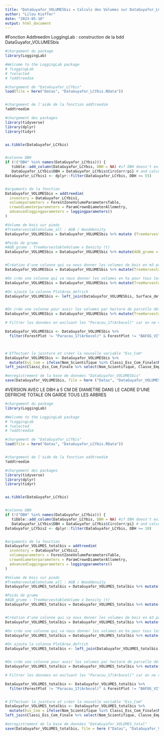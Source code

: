 ---
title: "DataGuyafor_VOLUMESbis = Calculs des Volumes sur DataGuyafor_LCYbis avec le package LoggingLab"
author: "Lilou Kieffer"
date: "2023-05-10"
output: html_document
---

#Fonction Addtreedim LoggingLab : construction de la bdd DataGuyafor_VOLUMESbis
```{r}
#chargement du package
library(LoggingLab)

#Welcome to the LoggingLab package
# ?LoggingLab
# ?selected
# ?addtreedim

#chargement de "DataGuyafor_LCYbis"
load(file = here("Datas", "DataGuyafor_LCYbis.RData"))


#chargement de l'aide de la fonction addtreedim
?addtreedim

#chargement des packages
library(tidyverse)
library(dplyr)
library(tidyr)


as.tibble(DataGuyafor_LCYbis)


#colonne DBH
if (!("DBH" %in% names(DataGuyafor_LCYbis))) {
   tibble::add_column(DataGuyafor_LCYbis, DBH = NA) #if DBH doesn't exist create it
   DataGuyafor_LCYbis$DBH = DataGuyafor_LCYbis$CircCorr/pi} # and calculate it
DataGuyafor_LCYbis1 <- dplyr::filter(DataGuyafor_LCYbis, DBH >= 55)


#arguments de la fonction
DataGuyafor_VOLUMESbis = addtreedim(
  inventory = DataGuyafor_LCYbis1,
  volumeparameters = ForestZoneVolumeParametersTable,
  crowndiameterparameters = ParamCrownDiameterAllometry,
  advancedloggingparameters = loggingparameters()
)

#Volume de bois sur pieds
#TreeHarvestableVolume_all : AGB / Wooddensity 
DataGuyafor_VOLUMESbis = DataGuyafor_VOLUMESbis %>% mutate (TreeHarvestableVolume_all = AGB / WoodDensity)

#Poids de grume
#AGB_grume : TreeHarvestableVolume x Density (t)
DataGuyafor_VOLUMESbis = DataGuyafor_VOLUMESbis %>% mutate(AGB_grume = TreeHarvestableVolume*WoodDensity)


#Création d'une colonne qui va nous donner les volumes de bois en m3 par hectare sur pieds en ha pour tous les arbres
DataGuyafor_VOLUMESbis = DataGuyafor_VOLUMESbis %>% mutate(TreeHarvestableVolume_all_ha = TreeHarvestableVolume_all /PlotArea) 

#On crée une colonne qui va nous donner les volumes en ha pour tous les arbres de la bdd, en prenant chaque Idtree, le nom de sa parcelle, et la PlotArea qui lui correspond !
DataGuyafor_VOLUMESbis = DataGuyafor_VOLUMESbis %>% mutate(TreeHarvestableVolume_ha = TreeHarvestableVolume / PlotArea)

#On ajoute la colonne PlotArea_defrich
DataGuyafor_VOLUMESbis <- left_join(DataGuyafor_VOLUMESbis, Surface_defrichable, by = "ForestPlot")


#On crée une colonne pour avoir les volumes par hectare de parcelle défrichable seulement
DataGuyafor_VOLUMESbis = DataGuyafor_VOLUMESbis %>% mutate(TreeHarvestableVolume_defrich_ha = TreeHarvestableVolume / PlotArea_bis)

# Filtrer les données en excluant les "Paracou_17(Arbocel)" car on ne veut pas étudier les volumes sur cette parcelle

DataGuyafor_VOLUMESbis <- DataGuyafor_VOLUMESbis %>%
  filter(ForestPlot != "Paracou_17(Arbocel)" & ForestPlot != "BAFOG_VI" & ForestPlot != "BAFOG_VII")



# Effectuer la jointure et créer la nouvelle variable "Ess_Com"
DataGuyafor_VOLUMESbis <- DataGuyafor_VOLUMESbis %>%
  mutate(Ess_Com = ifelse(Nom_Scientifique %in% Classi_Ess_Com_Finale$Nom_Scientifique, "Oui", "Non"))%>%
left_join(Classi_Ess_Com_Finale %>% select(Nom_Scientifique, Classe_Emploi, Classe_commerciale, Classe_resistance_meca, Densite, Bois_ronds, Dureté, DME), by = "Nom_Scientifique")

#enregistrement de la base de données "DataGuyafor_VOLUMESbis"
save(DataGuyafor_VOLUMESbis, file = here ("Datas", "DataGuyafor_VOLUMESbis.RData"))
```


#VERSION AVEC LE DBH à 5 CM DE DIAMETRE DANS LE CADRE D'UNE DEFRICHE TOTALE ON GARDE TOUS LES ARBRES 
```{r}
#chargement du package
library(LoggingLab)

#Welcome to the LoggingLab package
# ?LoggingLab
# ?selected
# ?addtreedim

#chargement de "DataGuyafor_LCYbis"
load(file = here("Datas", "DataGuyafor_LCYbis.RData"))


#chargement de l'aide de la fonction addtreedim
?addtreedim

#chargement des packages
library(tidyverse)
library(dplyr)
library(tidyr)


as.tibble(DataGuyafor_LCYbis)


#colonne DBH
if (!("DBH" %in% names(DataGuyafor_LCYbis))) {
   tibble::add_column(DataGuyafor_LCYbis, DBH = NA) #if DBH doesn't exist create it
   DataGuyafor_LCYbis$DBH = DataGuyafor_LCYbis$CircCorr/pi} # and calculate it
DataGuyafor_LCYbis2 <- dplyr::filter(DataGuyafor_LCYbis, DBH >= 10)


#arguments de la fonction
DataGuyafor_VOLUMES_totalbis = addtreedim(
  inventory = DataGuyafor_LCYbis2,
  volumeparameters = ForestZoneVolumeParametersTable,
  crowndiameterparameters = ParamCrownDiameterAllometry,
  advancedloggingparameters = loggingparameters()
)

#Volume de bois sur pieds
#TreeHarvestableVolume_all : AGB / Wooddensity 
DataGuyafor_VOLUMES_totalbis = DataGuyafor_VOLUMES_totalbis %>% mutate (TreeHarvestableVolume_all = AGB / WoodDensity)

#Poids de grume
#AGB_grume : TreeHarvestableVolume x Density (t)
DataGuyafor_VOLUMES_totalbis = DataGuyafor_VOLUMES_totalbis %>% mutate(AGB_grume = TreeHarvestableVolume*WoodDensity)


#Création d'une colonne qui va nous donner les volumes de bois en m3 par hectare sur pieds en ha pour tous les arbres
DataGuyafor_VOLUMES_totalbis = DataGuyafor_VOLUMES_totalbis %>% mutate(TreeHarvestableVolume_all_ha = TreeHarvestableVolume_all /PlotArea) 

#On crée une colonne qui va nous donner les volumes en ha pour tous les arbres de la bdd, en prenant chaque Idtree, le nom de sa parcelle, et la PlotArea qui lui correspond !
DataGuyafor_VOLUMES_totalbis = DataGuyafor_VOLUMES_totalbis %>% mutate(TreeHarvestableVolume_ha = TreeHarvestableVolume / PlotArea)

#On ajoute la colonne PlotArea_defrich
DataGuyafor_VOLUMES_totalbis <- left_join(DataGuyafor_VOLUMES_totalbis, Surface_defrichable, by = "ForestPlot")


#On crée une colonne pour avoir les volumes par hectare de parcelle défrichable seulement
DataGuyafor_VOLUMES_totalbis = DataGuyafor_VOLUMES_totalbis %>% mutate(TreeHarvestableVolume_defrich_ha = TreeHarvestableVolume / PlotArea_bis)

# Filtrer les données en excluant les "Paracou_17(Arbocel)" car on ne veut pas étudier les volumes sur cette parcelle

DataGuyafor_VOLUMES_totalbis <- DataGuyafor_VOLUMES_totalbis %>%
  filter(ForestPlot != "Paracou_17(Arbocel)" & ForestPlot != "BAFOG_VI" & ForestPlot != "BAFOG_VII")


# Effectuer la jointure et créer la nouvelle variable "Ess_Com"
DataGuyafor_VOLUMES_totalbis <- DataGuyafor_VOLUMES_totalbis %>%
  mutate(Ess_Com = ifelse(Nom_Scientifique %in% Classi_Ess_Com_Finale$Nom_Scientifique, "Oui", "Non"))%>%
left_join(Classi_Ess_Com_Finale %>% select(Nom_Scientifique, Classe_Emploi, Classe_commerciale, Classe_resistance_meca, Densite, Bois_ronds, Dureté, DME), by = "Nom_Scientifique")

#enregistrement de la base de données "DataGuyafor_VOLUMES_total"
save(DataGuyafor_VOLUMES_totalbis, file = here ("Datas", "DataGuyafor_VOLUMES_totalbis.RData"))
```

